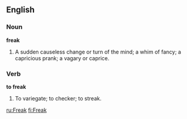==English==

===Noun===

'''freak'''

#A sudden causeless change or turn of the mind; a whim of fancy; a capricious prank; a vagary or caprice.

===Verb===

'''to freak'''

#To variegate; to checker; to streak.

[[ru:Freak]]
[[fi:Freak]]